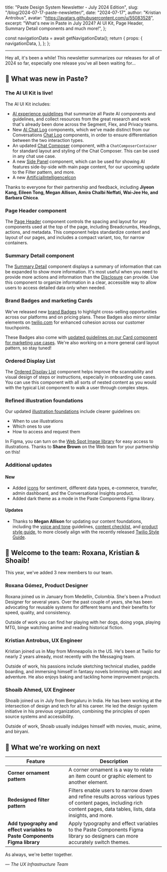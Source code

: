   title: "Paste Design System Newsletter - July 2024 Edition",
  slug: "/blog/2024-07-17-paste-newsletter/",
  date: "2024-07-17",
  author: "Kristian Antrobus",
  avatar: "https://avatars.githubusercontent.com/u/55083528",
  excerpt: "What's new in Paste in July 2024? AI UI Kit, Page Header, Summary Detail components and much more!",
};






  const navigationData = await getNavigationData();
  return {
    props: {
      navigationData,
    },
  };
};

<ArticleHeader
  title={meta.title}
  description={meta.description}
  date={meta.date}
  machineDate={meta.date}
  author={meta.author}
  avatar={meta.avatar}
/>

---

<contentwrapper>

<PageAside data={mdxHeadings} hideFeedback />

<ArticleContent>

Hey all, it's been a while! This newsletter summarizes our releases for all of 2024 so far, especially one release you've all been waiting for…

## 📣 What was new in Paste?

### The AI UI Kit is live!

<Box marginBottom="space60">
  <Box
    borderColor="colorBorderWeaker"
    borderStyle="solid"
    borderWidth="borderWidth10"
    borderRadius="borderRadius20"
    overflow="hidden"
  >
    <Box
      as={Image}
      maxWidth="100%"
      height="100%"
      src={AIUIKit}
      alt="Gif of AI UI Kit"
      style={{ objectFit: "contain" }}
    />
  </Box>
</Box>

The AI UI Kit includes:

- [AI experience guidelines](/experiences/artificial-intelligence) that summarize all Paste AI components and guidelines, and collect resources from the great research and work that's already been done across the Segment, Flex, and Privacy teams.
- New [AI Chat Log](/components/ai-chat-log) components, which we've made distinct from our Conversations [Chat Log](/components/chat-log) components, in order to ensure differentiation between the two interaction types.
- An updated [Chat Composer](/components/chat-composer) component, with a `ChatComposerContainer` for standard layout and styling of the Chat Composer. This can be used in any chat use case.
- A new [Side Panel](/components/side-panel) component, which can be used for showing AI features side-by-side with main page content, for our upcoming update to the Filter pattern, and more.
- A new [ArtificialIntelligenceIcon](/components/icon)

Thanks to everyone for their partnership and feedback, including **Jiyeon Kang, Eileen Tong, Megan Allison, Amira Chalbi Neffati, Wai-Jee Ho, and Barbara Chicca**.

### Page Header component

<Box width="100%" maxWidth="600px" display="block" margin="0 auto">
  <ResponsiveBorderedImage src={PageHeaderImg} alt="Preview of Page Header component" />
</Box>

The [Page Header](/components/page-header) component controls the spacing and layout for any components used at the top of the page, including Breadcrumbs, Headings, actions, and metadata. This component helps standardize content and layout of our pages, and includes a compact variant, too, for narrow containers.

### Summary Detail component

<Box width="100%" display="flex" justifyContent="center" marginBottom="space60">
  <Box
    maxWidth="600px"
    borderColor="colorBorderWeaker"
    borderStyle="solid"
    borderWidth="borderWidth10"
    borderRadius="borderRadius20"
    overflow="hidden"
  >
    <Box
      as={Image}
      maxWidth="400px"
      height="100%"
      src={SummaryDetail}
      alt="Gif of Summary Detail component"
      style={{ objectFit: "contain" }}
    />
  </Box>
</Box>

The [Summary Detail](/components/summary-detail) component displays a summary of information that can be expanded to show more information. It's most useful when you need to provide more actions and information than the [Disclosure](/components/disclosure) can provide. Use this component to organize information in a clear, accessible way to allow users to access detailed data only when needed.

### Brand Badges and marketing Cards

<Box maxWidth="600px" display="block" margin="0 auto">
  <ResponsiveImage src={MarketingCard} alt="Preview of Marketing Card" />
</Box>

We've released new [brand Badges](/components/badge#brand) to highlight cross-selling opportunities across our platforms and on pricing plans. These Badges also mirror similar elements on [twilio.com](http://twilio.com) for enhanced cohesion across our customer touchpoints.

These Badges also come with [updated guidelines on our Card component for marketing use cases](/components/card#marketing-card). We're also working on a more general card layout pattern, so stay tuned!

### Ordered Display List

<Box width="100%" maxWidth="600px" display="block" margin="0 auto">
  <ResponsiveBorderedImage src={OrderedDisplayList} alt="Preview of Ordered Display List" />
</Box>

The [Ordered Display List](/components/list#ordered-display-list) component helps improve the scannability and visual design of steps or instructions, especially in onboarding use cases. You can use this component with all sorts of nested content as you would with the typical List component to walk a user through complex steps.

### Refined illustration foundations

<Box width="100%" maxWidth="600px" display="block" margin="0 auto">
  <ResponsiveBorderedImage src={Illustrations} alt="Preview of illustration foundations" />
</Box>

Our updated [illustration foundations](/foundations/illustrations) include clearer guidelines on:

- When to use illustrations
- Which ones to use
- How to access and request them

In Figma, you can turn on the [Web Spot Image library](https://www.figma.com/file/tr1bGht8drBOMaeX5EpJ7m/Web-Spot-Image-Repository?type=design&node-id=2310-5106&mode=design) for easy access to illustrations. Thanks to **Shane Brown** on the Web team for your partnership on this!

### Additional updates

#### New

- Added [icons](/components/icon) for sentiment, different data types, e-commerce, transfer, admin dashboard, and the Conversational Insights product.
- Added dark theme as a mode in the Paste Components Figma library.

#### Updates

- Thanks to **Megan Allison** for updating our content foundations, including the [voice and tone](/foundations/content/voice-and-tone) guidelines, [content checklist](/foundations/content/content-checklist), and [product style guide](/foundations/content/product-style-guide), to more closely align with the recently released [Twilio Style Guide](https://library.twilio.com/guidelines/guide/1b8c14a4-287d-47a4-8ac6-1621bfe97a6d/page/34720f98-b7f8-4436-8e66-4f814801eec1).

## 👋 Welcome to the team: Roxana, Kristian & Shoaib!

This year, we've added 3 new members to our team.

### Roxana Gómez, Product Designer

<Box width="100%" maxWidth="200px" display="block" margin="0 auto">
  <ResponsiveBorderedImage src={RoxanaProfile} alt="Roxana Gómez" />
</Box>

Roxana joined us in January from Medellín, Colombia. She's been a Product Designer for several years. Over the past couple of years, she has been advocating for reusable systems for different teams and their benefits for speed, quality, and consistency.

Outside of work you can find her playing with her dogs, doing yoga, playing MTG, binge watching anime and reading historical fiction.

### Kristian Antrobus, UX Engineer

<Box width="100%" maxWidth="200px" display="block" margin="0 auto">
  <ResponsiveBorderedImage src={KristianProfile} alt="Kristian Antrobus"  />
</Box>

Kristian joined us in May from Minneapolis in the US. He's been at Twilio for nearly 2 years already, most recently with the Messaging team.

Outside of work, his passions include sketching technical studies, paddle boarding, and immersing himself in fantasy novels brimming with magic and adventure. He also enjoys baking and tackling home improvement projects.

### Shoaib Ahmed, UX Engineer

<Box width="100%" maxWidth="200px" display="block" margin="0 auto">
  <ResponsiveBorderedImage src={ShoaibProfile} alt="Shoaib Ahmed" />
</Box>

Shoaib joined us in July from Bengaluru in India. He has been working at the intersection of design and tech for all his career. He led the design system initiative in his previous organization, combining the principles of open source systems and accessibility.

Outside of work, Shoaib usually indulges himself with movies, music, anime, and biryani.

## 👀 What we're working on next

| Feature                                                                   | Description                                                                                                                                                              |
| ------------------------------------------------------------------------- | ------------------------------------------------------------------------------------------------------------------------------------------------------------------------ |
| **Corner ornament pattern**                                               | A corner ornament is a way to relate an item count or graphic element to another element.                                                                                |
| **Redesigned filter pattern**                                             | Filters enable users to narrow down and refine results across various types of content pages, including rich content pages, data tables, lists, data insights, and more. |
| **Add typography and effect variables to Paste Components Figma library** | Apply typography and effect variables to the Paste Components Figma library so designers can more accurately switch themes.                                              |

<Box marginBottom="space120" />

As always, we're better together.

<em>— The UX Infrastructure Team</em>

</ArticleContent>

</contentwrapper>

